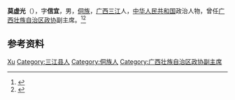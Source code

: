 '''莫虚光'''（{{bd|1926年|}}），字'''信宜'''，男，[[侗族|侗族]]，[[广西|广西]][[三江|三江]]人，[[中华人民共和国|中华人民共和国]]政治人物，曾任[[广西壮族自治区政协|广西壮族自治区政协]]副主席。<ref>{{Cite book|title=中华人民共和国职官志|author=何虎生, 李耀东, 向常福主编|publisher=中国社会出版社|year=2003|isbn=9787800883934|location=北京|pages=}}</ref><ref>{{Cite web|title=广西市县概况(1985-1995) 三江侗族自治县|url=http://lib.gxdfz.org.cn/view-f3-47.html|accessdate=2020-09-19|work=广西地情网}}</ref>

== 参考资料 ==
{{reflist}}

{{中国人物小作品}}

{{Authority control}}
{{DEFAULTSORT:Mo莫}}
[[Category:莫姓|Xu]]
[[Category:三江县人|Category:三江县人]]
[[Category:侗族人|Category:侗族人]]
[[Category:广西壮族自治区政协副主席|Category:广西壮族自治区政协副主席]]